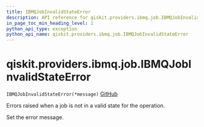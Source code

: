 ```yaml
---
title: IBMQJobInvalidStateError
description: API reference for qiskit.providers.ibmq.job.IBMQJobInvalidStateError
in_page_toc_min_heading_level: 1
python_api_type: exception
python_api_name: qiskit.providers.ibmq.job.IBMQJobInvalidStateError
---
```


# qiskit.providers.ibmq.job.IBMQJobInvalidStateError

<span id="qiskit.providers.ibmq.job.IBMQJobInvalidStateError" />

`IBMQJobInvalidStateError(*message)` [GitHub](https://github.com/qiskit/qiskit-ibmq-provider/tree/stable/0.18/qiskit/providers/ibmq/job/exceptions.py "view source code")

Errors raised when a job is not in a valid state for the operation.

Set the error message.

